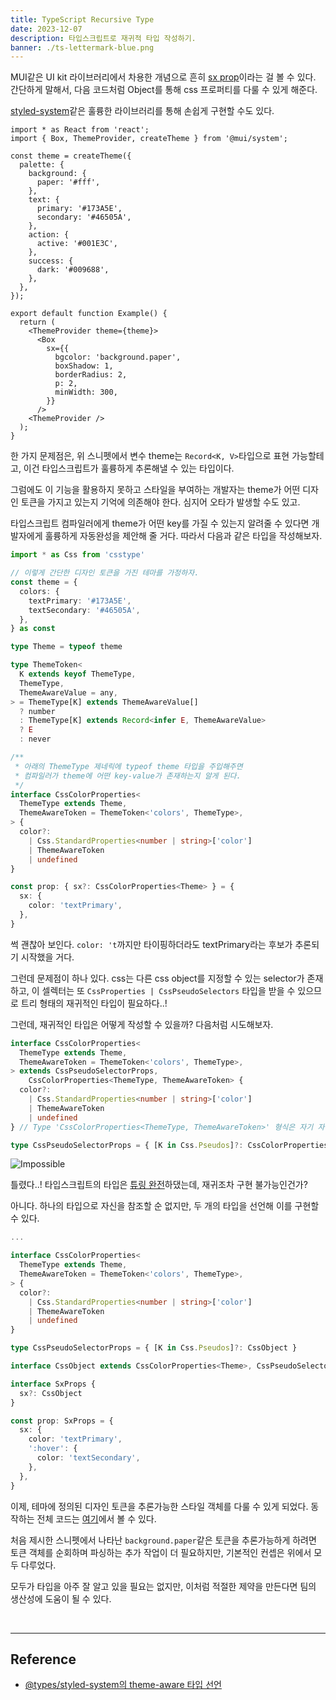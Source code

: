 ```yaml
---
title: TypeScript Recursive Type
date: 2023-12-07
description: 타입스크립트로 재귀적 타입 작성하기.
banner: ./ts-lettermark-blue.png
---
```


MUI같은 UI kit 라이브러리에서 차용한 개념으로 흔히 [sx prop](https://mui.com/system/getting-started/the-sx-prop)이라는 걸 볼 수 있다.
간단하게 말해서, 다음 코드처럼 Object를 통해 css 프로퍼티를 다룰 수 있게 해준다.

[styled-system](https://github.com/styled-system/styled-system)같은 훌륭한 라이브러리를 통해 손쉽게 구현할 수도 있다.

```tsx withLineNumbers
import * as React from 'react';
import { Box, ThemeProvider, createTheme } from '@mui/system';

const theme = createTheme({
  palette: {
    background: {
      paper: '#fff',
    },
    text: {
      primary: '#173A5E',
      secondary: '#46505A',
    },
    action: {
      active: '#001E3C',
    },
    success: {
      dark: '#009688',
    },
  },
});

export default function Example() {
  return (
    <ThemeProvider theme={theme}>
      <Box
        sx={{
          bgcolor: 'background.paper',
          boxShadow: 1,
          borderRadius: 2,
          p: 2,
          minWidth: 300,
        }}
      />
    <ThemeProvider />
  );
}
```

한 가지 문제점은, 위 스니펫에서 변수 theme는 `Record<K, V>`타입으로 표현 가능할테고, 이건 타입스크립트가 훌륭하게 추론해낼 수 있는 타입이다.

그럼에도 이 기능을 활용하지 못하고 스타일을 부여하는 개발자는 theme가 어떤 디자인 토큰을 가지고 있는지 기억에 의존해야 한다. 심지어 오타가 발생할 수도 있고.

타입스크립트 컴파일러에게 theme가 어떤 key를 가질 수 있는지 알려줄 수 있다면 개발자에게 훌륭하게 자동완성을 제안해 줄 거다. 따라서 다음과 같은 타입을 작성해보자.

```ts title=sx.ts withLineNumbers
import * as Css from 'csstype'

// 이렇게 간단한 디자인 토큰을 가진 테마를 가정하자.
const theme = {
  colors: {
    textPrimary: '#173A5E',
    textSecondary: '#46505A',
  },
} as const

type Theme = typeof theme

type ThemeToken<
  K extends keyof ThemeType,
  ThemeType,
  ThemeAwareValue = any,
> = ThemeType[K] extends ThemeAwareValue[]
  ? number
  : ThemeType[K] extends Record<infer E, ThemeAwareValue>
  ? E
  : never

/**
 * 아래의 ThemeType 제네릭에 typeof theme 타입을 주입해주면
 * 컴파일러가 theme에 어떤 key-value가 존재하는지 알게 된다.
 */
interface CssColorProperties<
  ThemeType extends Theme,
  ThemeAwareToken = ThemeToken<'colors', ThemeType>,
> {
  color?:
    | Css.StandardProperties<number | string>['color']
    | ThemeAwareToken
    | undefined
}

const prop: { sx?: CssColorProperties<Theme> } = {
  sx: {
    color: 'textPrimary',
  },
}
```

썩 괜찮아 보인다. `color: 't`까지만 타이핑하더라도 textPrimary라는 후보가 추론되기 시작했을 거다.

그런데 문제점이 하나 있다. css는 다른 css object를 지정할 수 있는 selector가 존재하고, 이 셀렉터는 또 `CssProperties | CssPseudoSelectors` 타입을 받을 수 있으므로 트리 형태의 재귀적인 타입이 필요하다..!

그런데, 재귀적인 타입은 어떻게 작성할 수 있을까? 다음처럼 시도해보자.

```ts title=sx.ts highlight=1,5 withLineNumbers
interface CssColorProperties<
  ThemeType extends Theme,
  ThemeAwareToken = ThemeToken<'colors', ThemeType>,
> extends CssPseudoSelectorProps,
    CssColorProperties<ThemeType, ThemeAwareToken> {
  color?:
    | Css.StandardProperties<number | string>['color']
    | ThemeAwareToken
    | undefined
} // Type 'CssColorProperties<ThemeType, ThemeAwareToken>' 형식은 자기 자신을 기본 형식으로 재귀적으로 참조합니다.ts(2310)

type CssPseudoSelectorProps = { [K in Css.Pseudos]?: CssColorProperties }
```

![Impossible](./impossible.jpg)

틀렸다..! 타입스크립트의 타입은 [튜링 완전](https://github.com/microsoft/TypeScript/issues/14833)하댔는데, 재귀조차 구현 불가능인건가?

아니다. 하나의 타입으로 자신을 참조할 순 없지만, 두 개의 타입을 선언해 이를 구현할 수 있다.

```ts title=sx.ts highlight=13,15 withLineNumbers
...

interface CssColorProperties<
  ThemeType extends Theme,
  ThemeAwareToken = ThemeToken<'colors', ThemeType>,
> {
  color?:
    | Css.StandardProperties<number | string>['color']
    | ThemeAwareToken
    | undefined
}

type CssPseudoSelectorProps = { [K in Css.Pseudos]?: CssObject }

interface CssObject extends CssColorProperties<Theme>, CssPseudoSelectorProps {}

interface SxProps {
  sx?: CssObject
}

const prop: SxProps = {
  sx: {
    color: 'textPrimary',
    ':hover': {
      color: 'textSecondary',
    },
  },
}

```

이제, 테마에 정의된 디자인 토큰을 추론가능한 스타일 객체를 다룰 수 있게 되었다. 동작하는 전체 코드는 [여기](https://stackblitz.com/edit/typescript-8uucuz?file=sx.ts)에서 볼 수 있다.

처음 제시한 스니펫에서 나타난 `background.paper`같은 토큰을 추론가능하게 하려면 토큰 객체를 순회하며 파싱하는 추가 작업이 더 필요하지만, 기본적인 컨셉은 위에서 모두 다루었다.

모두가 타입을 아주 잘 알고 있을 필요는 없지만, 이처럼 적절한 제약을 만든다면 팀의 생산성에 도움이 될 수 있다.

<br />

---

## Reference

- [@types/styled-system의 theme-aware 타입 선언](https://www.npmjs.com/package/@types/styled-system)
